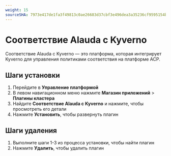 ```yaml
---
weight: 15
sourceSHA: 7973e417de1fa3f49813c0ae26683d37cbf3e496dea3a35236cf9595154b43d9
---
```


# Соответствие Alauda с Kyverno

Соответствие Alauda с Kyverno — это платформа, которая интегрирует Kyverno для управления политиками соответствия на платформе ACP.

## Шаги установки

1. Перейдите в **Управление платформой**
2. В левом навигационном меню нажмите **Магазин приложений** > **Плагины кластера**
3. Найдите **Соответствие Alauda с Kyverno** и нажмите, чтобы просмотреть его детали
4. Нажмите **Установить**, чтобы развернуть плагин

## Шаги удаления

1. Выполните шаги 1-3 из процесса установки, чтобы найти плагин
2. Нажмите **Удалить**, чтобы удалить плагин
